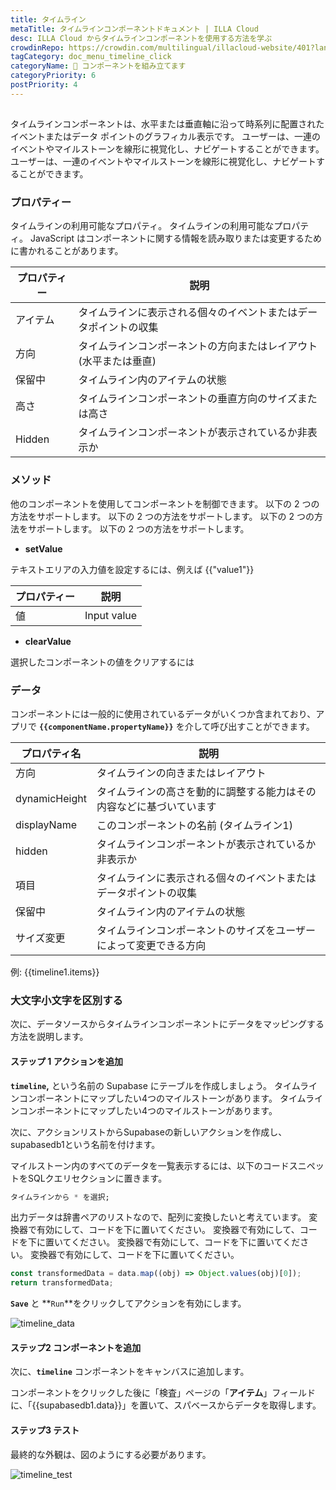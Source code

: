 ```yaml
---
title: タイムライン
metaTitle: タイムラインコンポーネントドキュメント | ILLA Cloud
desc: ILLA Cloud からタイムラインコンポーネントを使用する方法を学ぶ
crowdinRepo: https://crowdin.com/multilingual/illacloud-website/401?languages=ja&filter=basic&value=0
tagCategory: doc_menu_timeline_click
categoryName: 🧬 コンポーネントを組み立てます
categoryPriority: 6
postPriority: 4
---
```


## <h2 hidden>タイムラインとは？</h2>

タイムラインコンポーネントは、水平または垂直軸に沿って時系列に配置されたイベントまたはデータ ポイントのグラフィカル表示です。 ユーザーは、一連のイベントやマイルストーンを線形に視覚化し、ナビゲートすることができます。 ユーザーは、一連のイベントやマイルストーンを線形に視覚化し、ナビゲートすることができます。

### プロパティー

タイムラインの利用可能なプロパティ。 タイムラインの利用可能なプロパティ。 JavaScript はコンポーネントに関する情報を読み取りまたは変更するために書かれることがあります。

| プロパティー     | 説明                                                                           |
| ---------- | ---------------------------------------------------------------------------- |
| アイテム       | タイムラインに表示される個々のイベントまたはデータポイントの収集                                             |
| 方向         | タイムラインコンポーネントの方向またはレイアウト (水平または垂直)                                           |
| 保留中        | タイムライン内のアイテムの状態                                                              |
| 高さ         | タイムラインコンポーネントの垂直方向のサイズまたは高さ                                                  |
| Hidden     | タイムラインコンポーネントが表示されているか非表示か                                                   |

### メソッド

他のコンポーネントを使用してコンポーネントを制御できます。 以下の 2 つの方法をサポートします。 以下の 2 つの方法をサポートします。 以下の 2 つの方法をサポートします。 以下の 2 つの方法をサポートします。

-   **setValue**

テキストエリアの入力値を設定するには、例えば {{"value1"}}

| プロパティー | 説明          |
| ------ | ----------- |
| 値      | Input value |

-   **clearValue**

選択したコンポーネントの値をクリアするには

### データ

コンポーネントには一般的に使用されているデータがいくつか含まれており、アプリで **`{{componentName.propertyName}}`** を介して呼び出すことができます。

| プロパティ名          | 説明                                                                                         |
| --------------- | ------------------------------------------------------------------------------------------ |
| 方向              | タイムラインの向きまたはレイアウト                                                                          |
| dynamicHeight   | タイムラインの高さを動的に調整する能力はその内容などに基づいています                                                         |
| displayName     | このコンポーネントの名前 (タイムライン1)                                                                     |
| hidden          | タイムラインコンポーネントが表示されているか非表示か                                                                 |
| 項目              | タイムラインに表示される個々のイベントまたはデータポイントの収集                                                           |
| 保留中             | タイムライン内のアイテムの状態                                                                            |
| サイズ変更           | タイムラインコンポーネントのサイズをユーザーによって変更できる方向                                                          |

例: {{timeline1.items}}

### 大文字小文字を区別する

次に、データソースからタイムラインコンポーネントにデータをマッピングする方法を説明します。

#### ステップ 1 アクションを追加

**`timeline`,** という名前の Supabase にテーブルを作成しましょう。 タイムラインコンポーネントにマップしたい4つのマイルストーンがあります。 タイムラインコンポーネントにマップしたい4つのマイルストーンがあります。

次に、アクションリストからSupabaseの新しいアクションを作成し、supabasedb1という名前を付けます。

マイルストーン内のすべてのデータを一覧表示するには、以下のコードスニペットをSQLクエリセクションに置きます。

```sql
タイムラインから * を選択;
```

出力データは辞書ペアのリストなので、配列に変換したいと考えています。 変換器で有効にして、コードを下に置いてください。 変換器で有効にして、コードを下に置いてください。 変換器で有効にして、コードを下に置いてください。 変換器で有効にして、コードを下に置いてください。

```jsx
const transformedData = data.map((obj) => Object.values(obj)[0]);
return transformedData;
```

**`Save`** と **`Run`**をクリックしてアクションを有効にします。

![timeline_data](https://cdn.illacloud.com/official-website/img/official-site/components/timeline_data.jpg)

#### ステップ2 コンポーネントを追加

次に、**`timeline`** コンポーネントをキャンバスに追加します。

コンポーネントをクリックした後に「検査」ページの「**アイテム**」フィールドに、「{{supabasedb1.data}}」を置いて、スパベースからデータを取得します。

#### ステップ3 テスト

最終的な外観は、図のようにする必要があります。

![timeline_test](https://cdn.illacloud.com/official-website/img/official-site/components/timeline_test.jpg)
